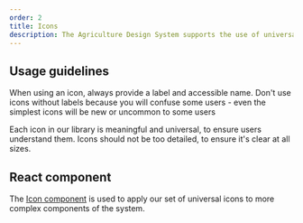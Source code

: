 ```yaml
---
order: 2
title: Icons
description: The Agriculture Design System supports the use of universal system icons.
---
```


## Usage guidelines

When using an icon, always provide a label and accessible name. Don't use icons without labels because you will confuse some users - even the simplest icons will be new or uncommon to some users

Each icon in our library is meaningful and universal, to ensure users understand them. Icons should not be too detailed, to ensure it's clear at all sizes.

## React component

The [Icon component](/components/icon) is used to apply our set of universal icons to more complex components of the system.
